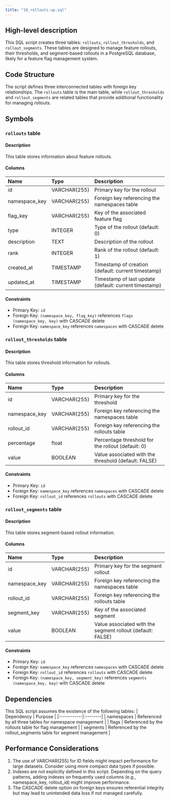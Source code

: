 ```yaml
---
title: "10_rollouts.up.sql"
---
```


## High-level description
This SQL script creates three tables: `rollouts`, `rollout_thresholds`, and `rollout_segments`. These tables are designed to manage feature rollouts, their thresholds, and segment-based rollouts in a PostgreSQL database, likely for a feature flag management system.

## Code Structure
The script defines three interconnected tables with foreign key relationships. The `rollouts` table is the main table, while `rollout_thresholds` and `rollout_segments` are related tables that provide additional functionality for managing rollouts.

## Symbols

### `rollouts` table
#### Description
This table stores information about feature rollouts.

#### Columns
| Name | Type | Description |
|:-----|:-----|:------------|
| id | VARCHAR(255) | Primary key for the rollout |
| namespace_key | VARCHAR(255) | Foreign key referencing the namespaces table |
| flag_key | VARCHAR(255) | Key of the associated feature flag |
| type | INTEGER | Type of the rollout (default: 0) |
| description | TEXT | Description of the rollout |
| rank | INTEGER | Rank of the rollout (default: 1) |
| created_at | TIMESTAMP | Timestamp of creation (default: current timestamp) |
| updated_at | TIMESTAMP | Timestamp of last update (default: current timestamp) |

#### Constraints
- Primary Key: `id`
- Foreign Key: `(namespace_key, flag_key)` references `flags (namespace_key, key)` with CASCADE delete
- Foreign Key: `namespace_key` references `namespaces` with CASCADE delete

### `rollout_thresholds` table
#### Description
This table stores threshold information for rollouts.

#### Columns
| Name | Type | Description |
|:-----|:-----|:------------|
| id | VARCHAR(255) | Primary key for the threshold |
| namespace_key | VARCHAR(255) | Foreign key referencing the namespaces table |
| rollout_id | VARCHAR(255) | Foreign key referencing the rollouts table |
| percentage | float | Percentage threshold for the rollout (default: 0) |
| value | BOOLEAN | Value associated with the threshold (default: FALSE) |

#### Constraints
- Primary Key: `id`
- Foreign Key: `namespace_key` references `namespaces` with CASCADE delete
- Foreign Key: `rollout_id` references `rollouts` with CASCADE delete

### `rollout_segments` table
#### Description
This table stores segment-based rollout information.

#### Columns
| Name | Type | Description |
|:-----|:-----|:------------|
| id | VARCHAR(255) | Primary key for the segment rollout |
| namespace_key | VARCHAR(255) | Foreign key referencing the namespaces table |
| rollout_id | VARCHAR(255) | Foreign key referencing the rollouts table |
| segment_key | VARCHAR(255) | Key of the associated segment |
| value | BOOLEAN | Value associated with the segment rollout (default: FALSE) |

#### Constraints
- Primary Key: `id`
- Foreign Key: `namespace_key` references `namespaces` with CASCADE delete
- Foreign Key: `rollout_id` references `rollouts` with CASCADE delete
- Foreign Key: `(namespace_key, segment_key)` references `segments (namespace_key, key)` with CASCADE delete

## Dependencies
This SQL script assumes the existence of the following tables:
| Dependency | Purpose |
|:-----------|:--------|
| namespaces | Referenced by all three tables for namespace management |
| flags | Referenced by the rollouts table for flag management |
| segments | Referenced by the rollout_segments table for segment management |

## Performance Considerations
1. The use of VARCHAR(255) for ID fields might impact performance for large datasets. Consider using more compact data types if possible.
2. Indexes are not explicitly defined in this script. Depending on the query patterns, adding indexes on frequently used columns (e.g., namespace_key, rollout_id) might improve performance.
3. The CASCADE delete option on foreign keys ensures referential integrity but may lead to unintended data loss if not managed carefully.